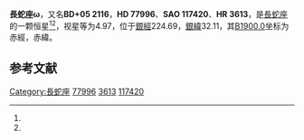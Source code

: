 {{Starbox begin
| name = 長蛇座ω
}}
{{Starbox observe
| epoch = [[J2000.0|J2000.0]]
| constell = [[長蛇座|長蛇座]]<ref name=SIMBAD>{{cite web
 | url=http://simbad.u-strasbg.fr/simbad/sim-id?Ident=HR+3613
 | title =Pulsating variable Star
 | publisher=Centre de Données astronomiques de Strasbourg
 | work=SIMBAD
 | accessdate=2012-07-13}}</ref><ref name=DATA>{{cite web
 | url=http://vizier.u-strasbg.fr/viz-bin/VizieR-5?-out.add=.&-source=5050&-corr=PK=HR&-out.max=9999&HR=3613
 | title=VizieR Detailed Page
 | accessdate=2012-07-13
 | archive-date=2016-03-05
 | archive-url=https://web.archive.org/web/20160305051443/http://vizier.u-strasbg.fr/viz-bin/VizieR-5?-out.add=.&-source=5050&-corr=PK=HR&-out.max=9999&HR=3613
 | dead-url=no
 }}</ref>
| 星官 = [[柳_(星官)|柳]]
| ra = {{RA|9|5|58.4}}<ref name=SIMBAD /><ref name=DATA />
| dec = {{DEC|+5|5|32}}<ref name=SIMBAD /><ref name=DATA />
| appmag_v = 4.97<ref name=SIMBAD /><ref name=DATA />
}}
{{Starbox character
| class = K2II-III<ref name=SIMBAD /><ref name=DATA />
| b-v = 1.22<ref name=SIMBAD /><ref name=DATA />
| u-b = 1.21<ref name=SIMBAD /><ref name=DATA />
| r-i = 0.57<ref name=SIMBAD /><ref name=DATA />
| variable = 
}}
{{Starbox astrometry
| radial_v = 1.21
| prop_mo_ra = 25
| parallax = 0.011
| p_error = 
}}
{{Starbox catalog
| names =BD+05 2116，[[SAO星表|SAO]] 117420，[[HD星表|HD]] 77996，[[HR星表|HR]] 3613}}
{{Starbox reference |Simbad=HR+3613}}
{{Starbox end}}

'''長蛇座ω'''，又名'''BD+05 2116'''，'''HD 77996'''、'''SAO 117420'''、'''HR 3613'''，是[[長蛇座|長蛇座]]的一颗恒星<ref name=SIMBAD /><ref name=DATA />，视星等为4.97，位于[[銀道座標系|銀經]]224.69，[[銀道座標系|銀緯]]32.11，其[[B1900.0|B1900.0]]坐标为赤經{{RA|9|0|42.5}}，赤緯{{DEC|+5|32.11|31}}。

== 参考文献 ==
{{reflist}}

{{star-stub}}

{{長蛇座恒星}}
{{星官|柳宿|8|13}}
[[Category:長蛇座|Category:長蛇座]]
[[Category:HD和HDE天體|77996]]
[[Category:HR天體|3613]]
[[Category:SAO天體|117420]]